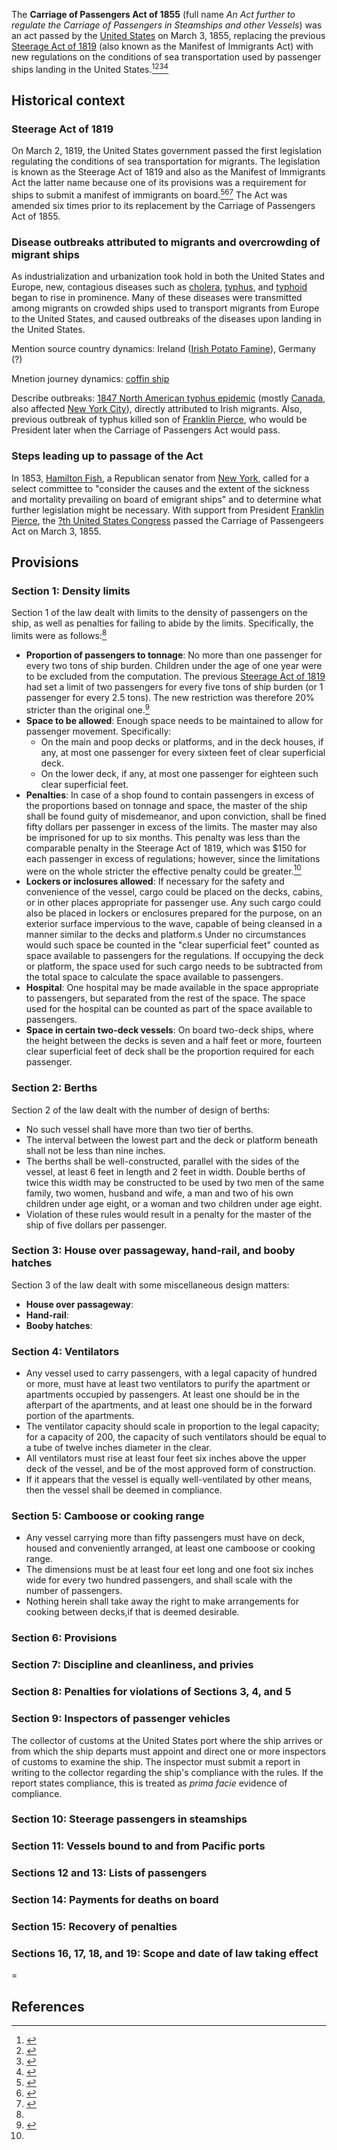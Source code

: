 The '''Carriage of Passengers Act of 1855''' (full name ''An Act further to regulate the Carriage of Passengers in Steamships and other Vessels'') was an act passed by the [[United States]] on March 3, 1855, replacing the previous [[Steerage Act of 1819]] (also known as the Manifest of Immigrants Act) with new regulations on the conditions of sea transportation used by passenger ships landing in the United States.<ref name=i2us>{{cite web|url = http://immigrationtous.net/57-carriage-of-passengers-act-united-states-1855.html|title = Carriage of Passengers Act (United States) (1855)|publsher = Immigration to North America|accessdate = January 23, 2017}}</ref><ref name=uwb>{{cite web|url = http://library.uwb.edu/Static/USimmigration/1855_Passenger_Law.html|title = 1855 Passenger Act (An act to regulate the carriage of passengers in steamships and other vessels)|publisher = library.uwb.edu|last = Niebrugge|first = Jesse|accessdate = January 23, 2017}}</ref><ref name=loc>{{cite web|url = https://www.loc.gov/law/help/statutes-at-large/33rd-congress/session-2/c33s2ch213.pdf|title = An Act to Regulate the Carriage of Passengers in Steamships and other Vessels|date = March 3, 1855|accessdate = January 23, 2017|publisher = [[Library of Congress]]}}</ref><ref name=law-resourc>{{cite web|url = https://law.resource.org/pub/us/case/reporter/F.Cas/0018.f.cas/0018.f.cas.1283.6.pdf|title = Passenger Act of March 3, 1855|title = Carriers of Passengers - Vessels - Limitations as to number and space allowed|accessdate = January 23, 2017}}</ref>

== Historical context ==

=== Steerage Act of 1819 ===

{{further|Steerage Act of 1819}}

On March 2, 1819, the United States government passed the first legislation regulating the conditions of sea transportation for migrants. The legislation is known as the Steerage Act of 1819 and also as the Manifest of Immigrants Act the latter name because one of its provisions was a requirement for ships to submit a manifest of immigrants on board.<ref name=i2us-steerage>{{cite web|url = http://immigrationtous.net/190-manifest-of-immigrants-act-united-states-1819.html|title = Manifest of Immigrants Act (United States) (1819)|publisher = Immigration to North America|accessdate = March 2, 2016}}</ref><ref name=sunnycv>{{cite web|url = http://www.sunnycv.com/steve/ar/immig/steerage.html|title = Steerage Act of 1819|accessdate = March 2, 2016}}</ref><ref name=guarding-the-gates>{{cite web|url = https://books.google.com/books?id=5H0HEOAjDD4C&pg=PA19&lpg=PA19&dq=manifest+of+immigrants+act&source=bl&ots=ATOSguMUUW&sig=lAwYQhHM2eDqTYrALtelV6bGkac&hl=en&sa=X&ved=0ahUKEwihv7mUt6LLAhVM8GMKHeotAgwQ6AEIPTAG#v=onepage&q=manifest%20of%20immigrants%20act&f=false|title = Guarding the Gates: Immigration and National Security|last = LeMay|first = Michael}}</ref> The Act was amended six times prior to its replacement by the Carriage of Passengers Act of 1855.

=== Disease outbreaks attributed to migrants and overcrowding of migrant ships ===

As industrialization and urbanization took hold in both the United States and Europe, new, contagious diseases such as [[cholera]], [[typhus]], and [[typhoid]] began to rise in prominence. Many of these diseases were transmitted among migrants on crowded ships used to transport migrants from Europe to the United States, and caused outbreaks of the diseases upon landing in the United States.

Mention source country dynamics: Ireland ([[Irish Potato Famine]]), Germany (?)

Mnetion journey dynamics: [[coffin ship]]

Describe outbreaks: [[1847 North American typhus epidemic]] (mostly [[Canada]], also affected [[New York City]]), directly attributed to Irish migrants. Also, previous outbreak of typhus killed son of [[Franklin Pierce]], who would be President later when the Carriage of Passengers Act would pass.

=== Steps leading up to passage of the Act ===

In 1853, [[Hamilton Fish]], a Republican senator from [[New York (state)|New York]], called for a select committee to "consider the causes and the extent of the sickness and mortality prevailing on board of emigrant ships" and to determine what further legislation might be necessary. With support from President [[Franklin Pierce]], the [[?th United States Congress]] passed the Carriage of Passengeers Act on March 3, 1855.

== Provisions ==

=== Section 1: Density limits ===

Section 1 of the law dealt with limits to the density of passengers on the ship, as well as penalties for failing to abide by the limits. Specifically, the limits were as follows:<ref name=uwb-fulltext/>

* '''Proportion of passengers to tonnage''': No more than one passenger for every two tons of ship burden. Children under the age of one year were to be excluded from the computation. The previous [[Steerage Act of 1819]] had set a limit of two passengers for every five tons of ship burden (or 1 passenger for every 2.5 tons). The new restriction was therefore 20% stricter than the original one.<ref name=uwb-fulltext-steerage>{{cite web|url = http://library.uwb.edu/static/USimmigration/1819_steerage_act.html|title = 1819 Steerage Act (An act regulating passenger ships and vessels)|accessdate = March 8, 2016}}</ref>
* '''Space to be allowed''': Enough space needs to be maintained to allow for passenger movement. Specifically:
** On the main and poop decks or platforms, and in the deck houses, if any, at most one passenger for every sixteen feet of clear superficial deck.
** On the lower deck, if any, at most one passenger for eighteen such clear superficial feet.
* '''Penalties''': In case of a shop found to contain passengers in excess of the proportions based on tonnage and space, the master of the ship shall be found guity of misdemeanor, and upon conviction, shall be fined fifty dollars per passenger in excess of the limits. The master may also be imprisoned for up to six months. This penalty was less than the comparable penalty in the Steerage Act of 1819, which was $150 for each passenger in excess of regulations; however, since the limitations were on the whole stricter the effective penalty could be greater.<ref name=uwb-fulltext-steerage/>
* '''Lockers or inclosures allowed''': If necessary for the safety and convenience of the vessel, cargo could be placed on the decks, cabins, or in other places appropriate for passenger use. Any such cargo could also be placed in lockers or enclosures prepared for the purpose, on an exterior surface impervious to the wave, capable of being cleansed in a manner similar to the decks and platform.s Under no circumstances would such space be counted in the "clear superficial feet" counted as space available to passengers for the regulations. If occupying the deck or platform, the space used for such cargo needs to be subtracted from the total space to calculate the space available to passengers.
* '''Hospital''': One hospital may be made available in the space appropriate to passengers, but separated from the rest of the space. The space used for the hospital can be counted as part of the space available to passengers.
* '''Space in certain two-deck vessels''': On board two-deck ships, where the height between the decks is seven and a half feet or more, fourteen clear superficial feet of deck shall be the proportion required for each passenger.

=== Section 2: Berths ===

Section 2 of the law dealt with the number of design of berths:

* No such vessel shall have more than two tier of berths.
* The interval between the lowest part and the deck or platform beneath shall not be less than nine inches.
* The berths shall be well-constructed, parallel with the sides of the vessel, at least 6 feet in length and 2 feet in width. Double berths of twice this width may be constructed to be used by two men of the same family, two women, husband and wife, a man and two of his own children under age eight, or a woman and two children under age eight.
* Violation of these rules would result in a penalty for the master of the ship of five dollars per passenger.

=== Section 3: House over passageway, hand-rail, and booby hatches ===

Section 3 of the law dealt with some miscellaneous design matters:

* '''House over passageway''':
* '''Hand-rail''':
* '''Booby hatches''':

=== Section 4: Ventilators ===

* Any vessel used to carry passengers, with a legal capacity of hundred or more, must have at least two ventilators to purify the apartment or apartments occupied by passengers. At least one should be in the afterpart of the apartments, and at least one should be in the forward portion of the apartments.
* The ventilator capacity should scale in proportion to the legal capacity; for a capacity of 200, the capacity of such ventilators should be equal to a tube of twelve inches diameter in the clear.
* All ventilators must rise at least four feet six inches above the upper deck of the vessel, and be of the most approved form of construction.
* If it appears that the vessel is equally well-ventilated by other means, then the vessel shall be deemed in compliance.

=== Section 5: Camboose or cooking range ===

* Any vessel carrying more than fifty passengers must have on deck, housed and conveniently arranged, at least one camboose or cooking range. 
* The dimensions must be at least four eet long and one foot six inches wide for every two hundred passengers, and shall scale with the number of passengers.
* Nothing herein shall take away the right to make arrangements for cooking between decks,if that is deemed desirable.

=== Section 6: Provisions ===

=== Section 7: Discipline and cleanliness, and privies ===

=== Section 8: Penalties for violations of Sections 3, 4, and 5 ===

=== Section 9: Inspectors of passenger vehicles ===

The collector of customs at the United States port where the ship arrives or from which the ship departs must appoint and direct one or more inspectors of customs to examine the ship. The inspector must submit a report in writing to the collector regarding the ship's compliance with the rules. If the report states compliance, this is treated as ''prima facie'' evidence of compliance.

=== Section 10: Steerage passengers in steamships ===

=== Section 11: Vessels bound to and from Pacific ports ===

=== Sections 12 and 13: Lists of passengers ===

=== Section 14: Payments for deaths on board ===

=== Section 15: Recovery of penalties ===

=== Sections 16, 17, 18, and 19: Scope and date of law taking effect ====







== References ==

{{reflist}}